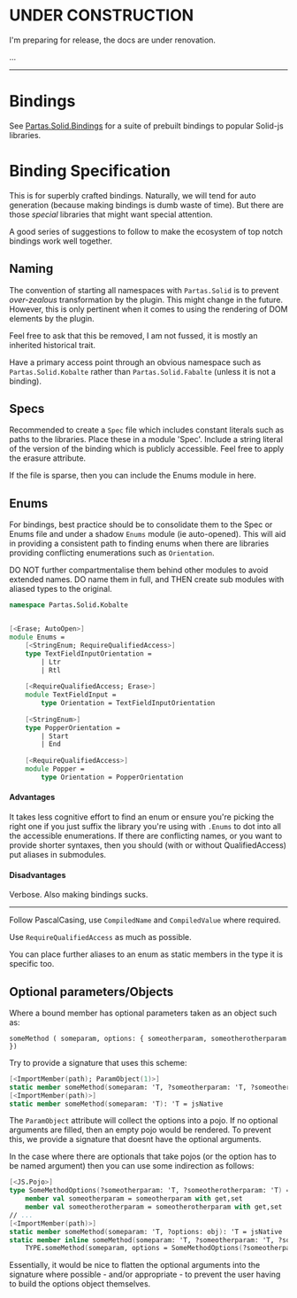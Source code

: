 # UNDER CONSTRUCTION

I'm preparing for release, the docs are under renovation.

...

---

# Bindings

See [Partas.Solid.Bindings](https://github.com/shayanhabibi/Partas.Solid.Bindings) for a suite of prebuilt bindings to
popular Solid-js libraries.

# Binding Specification

This is for superbly crafted bindings. Naturally, we will tend for auto generation (because making bindings is dumb waste
of time). But there are those *special* libraries that might want special attention.

A good series of suggestions to follow to make the ecosystem of top notch bindings work well together.

## Naming

The convention of starting all namespaces with `Partas.Solid` is to prevent *over-zealous* transformation by the plugin.
This might change in the future. However, this is only pertinent when it comes to using the rendering of DOM elements by
the plugin.

Feel free to ask that this be removed, I am not fussed, it is mostly an inherited historical trait.

Have a primary access point through an obvious namespace such as `Partas.Solid.Kobalte` rather than `Partas.Solid.Fabalte`
(unless it is not a binding).

## Specs

Recommended to create a `Spec` file which includes constant literals such as paths to the libraries. Place these in a
module 'Spec'. Include a string literal of the version of the binding which is publicly accessible. Feel free to apply
the erasure attribute.

If the file is sparse, then you can include the Enums module in here.

## Enums

For bindings, best practice should be to consolidate them to the Spec or Enums file and under a shadow `Enums` module (ie auto-opened).
This will aid in providing a consistent path to finding enums when there are libraries providing conflicting enumerations
such as `Orientation`.

DO NOT further compartmentalise them behind other modules to avoid extended names. DO name them in full, and THEN create
sub modules with aliased types to the original.

```fsharp
namespace Partas.Solid.Kobalte


[<Erase; AutoOpen>]
module Enums =
    [<StringEnum; RequireQualifiedAccess>]
    type TextFieldInputOrientation =
        | Ltr
        | Rtl
        
    [<RequireQualifiedAccess; Erase>]
    module TextFieldInput =
        type Orientation = TextFieldInputOrientation
    
    [<StringEnum>]
    type PopperOrientation =
        | Start
        | End
        
    [<RequireQualifiedAccess>]
    module Popper =
        type Orientation = PopperOrientation
```

#### Advantages

It takes less cognitive effort to find an enum or ensure you're picking the right one if you just suffix the library
you're using with `.Enums` to dot into all the accessible enumerations. If there are conflicting names, or you
want to provide shorter syntaxes, then you should (with or without QualifiedAccess) put aliases in submodules.

#### Disadvantages

Verbose. Also making bindings sucks.

---

Follow PascalCasing, use `CompiledName` and `CompiledValue` where required.

Use `RequireQualifiedAccess` as much as possible.

You can place further aliases to an enum as static members in the type it is specific too.

## Optional parameters/Objects

Where a bound member has optional parameters taken as an object such as:

```
someMethod ( someparam, options: { someotherparam, someotherotherparam })
```

Try to provide a signature that uses this scheme:

```fsharp
[<ImportMember(path); ParamObject(1)>]
static member someMethod(someparam: 'T, ?someotherparam: 'T, ?someotherotherparam: 'T): 'T = jsNative
[<ImportMember(path)>]
static member someMethod(someparam: 'T): 'T = jsNative
```

The `ParamObject` attribute will collect the options into a pojo. If no optional arguments are filled, then an empty pojo
would be rendered. To prevent this, we provide a signature that doesnt have the optional arguments.

In the case where there are optionals that take pojos (or the option has to be named argument) then you can use some indirection as follows:

```fsharp
[<JS.Pojo>]
type SomeMethodOptions(?someotherparam: 'T, ?someotherotherparam: 'T) =
    member val someotherparam = someotherparam with get,set
    member val someotherotherparam = someotherotherparam with get,set
// ...
[<ImportMember(path)>]
static member someMethod(someparam: 'T, ?options: obj): 'T = jsNative
static member inline someMethod(someparam: 'T, ?someotherparam: 'T, ?someotherotherparam: 'T): 'T =
    TYPE.someMethod(someparam, options = SomeMethodOptions(?someotherparam = someotherparam, ?someotherotherparam = someotherotherparam))
```

Essentially, it would be nice to flatten the optional arguments into the signature where possible - and/or appropriate -
to prevent the user having to build the options object themselves.
